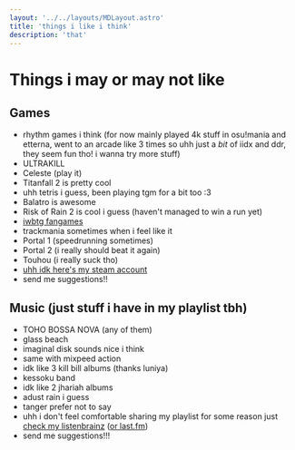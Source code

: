 ```yaml
---
layout: '../../layouts/MDLayout.astro'
title: 'things i like i think'
description: 'that'
---
```

# Things i may or may not like
## Games
- rhythm games i think (for now mainly played 4k stuff in osu!mania and etterna, went to an arcade like 3 times so uhh just a _bit_ of iidx and ddr, they seem fun tho! i wanna try more stuff)
- ULTRAKILL
- Celeste (play it)
- Titanfall 2 is pretty cool
- uhh tetris i guess, been playing tgm for a bit too :3
- Balatro is awesome
- Risk of Rain 2 is cool i guess (haven't managed to win a run yet)
- [iwbtg fangames](https://delicious-fruit.com)
- trackmania sometimes when i feel like it
- Portal 1 (speedrunning sometimes)
- Portal 2 (i really should beat it again)
- Touhou (i really suck tho)
- [uhh idk here's my steam account](https://steamcommunity.com/id/gentoo-linux/games/?tab=all)
- send me suggestions!!

## Music (just stuff i have in my playlist tbh)
- TOHO BOSSA NOVA (any of them)
- glass beach
- imaginal disk sounds nice i think
- same with mixpeed action
- idk like 3 kill bill albums (thanks luniya)
- kessoku band
- idk like 2 jhariah albums
- adust rain i guess
- tanger prefer not to say
- uhh i don't feel comfortable sharing my playlist for some reason just [check my listenbrainz](https://listenbrainz.org/user/benjae/) ([or last.fm](https://last.fm/user/benjae_))
- send me suggestions!!!
